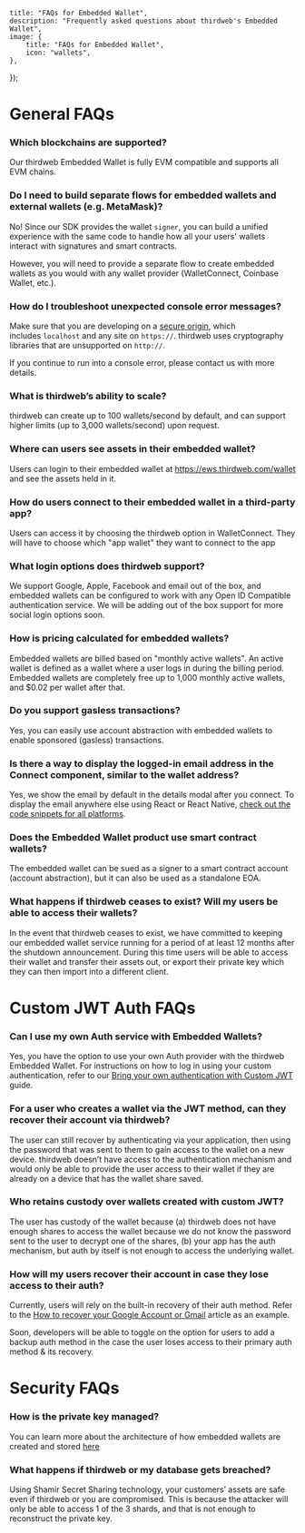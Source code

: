 
	title: "FAQs for Embedded Wallet",
	description: "Frequently asked questions about thirdweb's Embedded Wallet",
	image: {
		title: "FAQs for Embedded Wallet",
		icon: "wallets",
	},
});

# General FAQs

### Which blockchains are supported?

Our thirdweb Embedded Wallet is fully EVM compatible and supports all EVM chains.

### Do I need to build separate flows for embedded wallets and external wallets (e.g. MetaMask)?

No! Since our SDK provides the wallet `signer`, you can build a unified experience with the same code to handle how all your users' wallets interact with signatures and smart contracts.

However, you will need to provide a separate flow to create embedded wallets as you would with any wallet provider (WalletConnect, Coinbase Wallet, etc.).

### How do I troubleshoot unexpected console error messages?

Make sure that you are developing on a [secure origin](https://www.chromium.org/Home/chromium-security/prefer-secure-origins-for-powerful-new-features/), which includes `localhost` and any site on `https://`. thirdweb uses cryptography libraries that are unsupported on `http://`.

If you continue to run into a console error, please contact us with more details.

### What is thirdweb’s ability to scale?

thirdweb can create up to 100 wallets/second by default, and can support higher limits (up to 3,000 wallets/second) upon request.

### Where can users see assets in their embedded wallet?

Users can login to their embedded wallet at https://ews.thirdweb.com/wallet and see the assets held in it.

### How do users connect to their embedded wallet in a third-party app?

Users can access it by choosing the thirdweb option in WalletConnect. They will have to choose which "app wallet" they want to connect to the app

### What login options does thirdweb support?

We support Google, Apple, Facebook and email out of the box, and embedded wallets can be configured to work with any Open ID Compatible authentication service. We will be adding out of the box support for more social login options soon.

### How is pricing calculated for embedded wallets?

Embedded wallets are billed based on "monthly active wallets". An active wallet is defined as a wallet where a user logs in during the billing period. Embedded wallets are completely free up to 1,000 monthly active wallets, and $0.02 per wallet after that.

### Do you support gasless transactions?

Yes, you can easily use account abstraction with embedded wallets to enable sponsored (gasless) transactions.

### Is there a way to display the logged-in email address in the Connect component, similar to the wallet address?

Yes, we show the email by default in the details modal after you connect. To display the email anywhere else using React or React Native, [check out the code snippets for all platforms](/connect/embedded-wallet/how-to/interact-with-wallets#get-the-user-email).

### Does the Embedded Wallet product use smart contract wallets?

The embedded wallet can be sued as a signer to a smart contract account (account abstraction), but it can also be used as a standalone EOA.

### What happens if thirdweb ceases to exist? Will my users be able to access their wallets?

In the event that thirdweb ceases to exist, we have committed to keeping our embedded wallet service running for a period of at least 12 months after the shutdown announcement. During this time users will be able to access their wallet and transfer their assets out, or export their private key which they can then import into a different client.

# Custom JWT Auth FAQs

### Can I use my own Auth service with Embedded Wallets?

Yes, you have the option to use your own Auth provider with the thirdweb Embedded Wallet. For instructions on how to log in using your custom authentication, refer to our [Bring your own authentication with Custom JWT](https://docs.withpaper.com/reference/authenticate-a-user#bring-your-own-authentication-with-custom-jwt-advanced) guide.

### For a user who creates a wallet via the JWT method, can they recover their account via thirdweb?

The user can still recover by authenticating via your application, then using the password that was sent to them to gain access to the wallet on a new device. thirdweb doesn’t have access to the authentication mechanism and would only be able to provide the user access to their wallet if they are already on a device that has the wallet share saved.

### Who retains custody over wallets created with custom JWT?

The user has custody of the wallet because (a) thirdweb does not have enough shares to access the wallet because we do not know the password sent to the user to decrypt one of the shares, (b) your app has the auth mechanism, but auth by itself is not enough to access the underlying wallet.

### How will my users recover their account in case they lose access to their auth?

Currently, users will rely on the built-in recovery of their auth method. Refer to the [How to recover your Google Account or Gmail](https://support.google.com/accounts/answer/7682439?hl=en) article as an example.

Soon, developers will be able to toggle on the option for users to add a backup auth method in the case the user loses access to their primary auth method & its recovery.

# Security FAQs

### How is the private key managed?

You can learn more about the architecture of how embedded wallets are created and stored [here](/connect/embedded-wallet/how-it-works)

### What happens if thirdweb or my database gets breached?

Using Shamir Secret Sharing technology, your customers’ assets are safe even if thirdweb or you are compromised. This is because the attacker will only be able to access 1 of the 3 shards, and that is not enough to reconstruct the private key.
